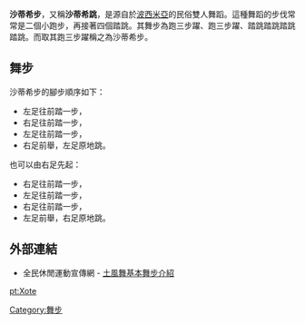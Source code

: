 '''沙蒂希步'''，又稱'''沙蒂希跳'''，是源自於[[波西米亞|波西米亞]]的民俗雙人舞蹈。這種舞蹈的步伐常常是二個小跑步，再接著四個踏跳。其舞步為跑三步躍、跑三步躍、踏跳踏跳踏跳踏跳。而取其跑三步躍稱之為沙蒂希步。

== 舞步 ==

沙蒂希步的腳步順序如下：
*左足往前踏一步，
*右足往前踏一步，
*左足往前踏一步，
*右足前舉，左足原地跳。
也可以由右足先起：
*右足往前踏一步，
*左足往前踏一步，
*右足往前踏一步，
*左足前舉，右足原地跳。

== 外部連結 ==
*全民休閒運動宣傳網 - [https://web.archive.org/web/20051124130631/http://www.hisport.com.tw/specialy/specialy61/specialy3.html 土風舞基本舞步介紹]

{{Authority control}}
[[Category:舞步|Category:舞步]]

[[pt:Xote|pt:Xote]]